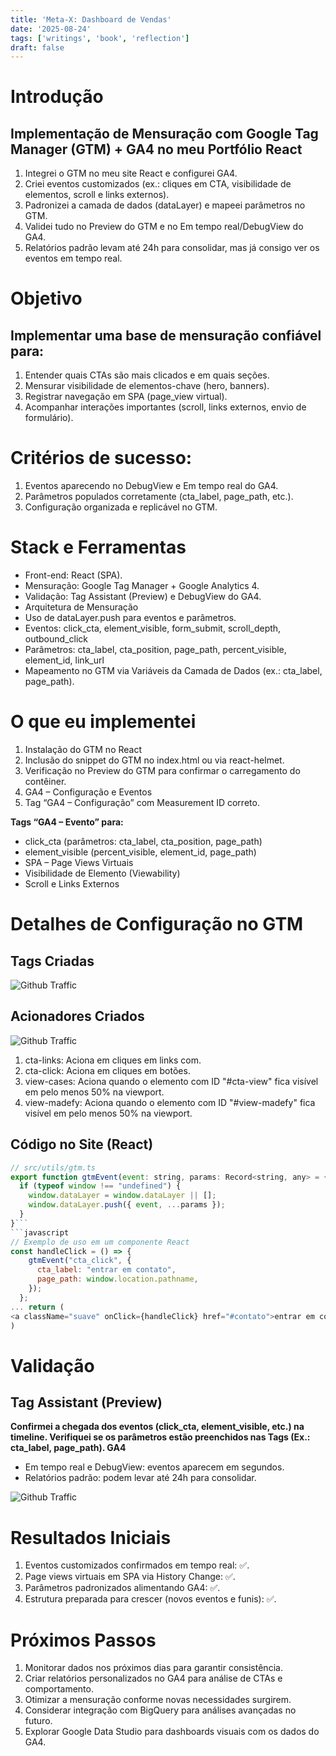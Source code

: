 ```yaml
---
title: 'Meta-X: Dashboard de Vendas'
date: '2025-08-24'
tags: ['writings', 'book', 'reflection']
draft: false
---
```


 
# Introdução   
## Implementação de Mensuração com Google Tag Manager (GTM) + GA4 no meu Portfólio React

1. Integrei o GTM no meu site React e configurei GA4.
2. Criei eventos customizados (ex.: cliques em CTA, visibilidade de elementos, scroll e links externos).
3. Padronizei a camada de dados (dataLayer) e mapeei parâmetros no GTM.
4. Validei tudo no Preview do GTM e no Em tempo real/DebugView do GA4.
5. Relatórios padrão levam até 24h para consolidar, mas já consigo ver os eventos em tempo real.

# Objetivo
## Implementar uma base de mensuração confiável para:

1. Entender quais CTAs são mais clicados e em quais seções.
2. Mensurar visibilidade de elementos-chave (hero, banners).
3. Registrar navegação em SPA (page_view virtual).
4. Acompanhar interações importantes (scroll, links externos, envio de formulário).

# Critérios de sucesso:

1. Eventos aparecendo no DebugView e Em tempo real do GA4.
2. Parâmetros populados corretamente (cta_label, page_path, etc.).
3. Configuração organizada e replicável no GTM.

# Stack e Ferramentas
- Front-end: React (SPA).
- Mensuração: Google Tag Manager + Google Analytics 4.
- Validação: Tag Assistant (Preview) e DebugView do GA4.
- Arquitetura de Mensuração
- Uso de dataLayer.push para eventos e parâmetros.
- Eventos: click_cta, element_visible, form_submit, scroll_depth, outbound_click
- Parâmetros: cta_label, cta_position, page_path, percent_visible, element_id, link_url
- Mapeamento no GTM via Variáveis da Camada de Dados (ex.: cta_label, page_path).

# O que eu implementei
1. Instalação do GTM no React
2. Inclusão do snippet do GTM no index.html ou via react-helmet.
3. Verificação no Preview do GTM para confirmar o carregamento do contêiner.
4. GA4 – Configuração e Eventos
5. Tag “GA4 – Configuração” com Measurement ID correto.

**Tags “GA4 – Evento” para:**
- click_cta (parâmetros: cta_label, cta_position, page_path)
- element_visible (percent_visible, element_id, page_path)
- SPA – Page Views Virtuais
- Visibilidade de Elemento (Viewability)
- Scroll e Links Externos

# Detalhes de Configuração no GTM
## Tags Criadas
![Github Traffic](/static/images/tags.png)
## Acionadores Criados
![Github Traffic](/static/images/acionadores.png)
1. cta-links: Aciona em cliques em links com.
2. cta-click: Aciona em cliques em botões.
3. view-cases: Aciona quando o elemento com ID "#cta-view" fica visível em pelo menos 50% na viewport.
4. view-madefy: Aciona quando o elemento com ID "#view-madefy" fica visível em pelo menos 50% na viewport.

## Código no Site (React)
```javascript
// src/utils/gtm.ts
export function gtmEvent(event: string, params: Record<string, any> = {}) {
  if (typeof window !== "undefined") {
    window.dataLayer = window.dataLayer || [];
    window.dataLayer.push({ event, ...params });
  }
}```
```javascript
// Exemplo de uso em um componente React
const handleClick = () => {
    gtmEvent("cta_click", {
      cta_label: "entrar em contato",
      page_path: window.location.pathname,
    });
  };
... return (
<a className="suave" onClick={handleClick} href="#contato">entrar em contato</a>
)
```

# Validação 
## Tag Assistant (Preview)

**Confirmei a chegada dos eventos (click_cta, element_visible, etc.) na timeline.
Verifiquei se os parâmetros estão preenchidos nas Tags (Ex.: cta_label, page_path).
GA4**

- Em tempo real e DebugView: eventos aparecem em segundos.
- Relatórios padrão: podem levar até 24h para consolidar.

![Github Traffic](/static/images/acoes.png)

# Resultados Iniciais
1. Eventos customizados confirmados em tempo real: ✅.
2. Page views virtuais em SPA via History Change: ✅.
3. Parâmetros padronizados alimentando GA4: ✅.
4. Estrutura preparada para crescer (novos eventos e funis): ✅.

# Próximos Passos
1. Monitorar dados nos próximos dias para garantir consistência.
2. Criar relatórios personalizados no GA4 para análise de CTAs e comportamento.
3. Otimizar a mensuração conforme novas necessidades surgirem.
4. Considerar integração com BigQuery para análises avançadas no futuro.
5. Explorar Google Data Studio para dashboards visuais com os dados do GA4.